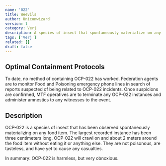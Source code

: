 ```yaml
---
name: '022'
title: Weevils
author: Uniconwizard
version: 1
category: Verj
description: A species of insect that spontaneously materialize on any food item.
tags: ['Verj']
related: []
draft: false
---
```


## Optimal Containment Protocols
To date, no method of containing OCP-022 has worked.
Federation agents are to monitor Food and Poisoning emergency phone lines in search of reports suspected of being related to OCP-022 incidents.
Once suspicions are confirmed, MTF operatives are to terminate any OCP-022 instances and administer amnestics to any witnesses to the event.

## Description
OCP-022 is a species of insect that has been observed spontaneously materializing on any food item.
The largest recorded instance has been three centimeters long.
OCP-022 will crawl on and about 2 meters around the food item without eating it or anything else.
They are not poisonous, are tasteless, and have yet to cause any casualties.

In summary: OCP-022 is harmless, but very obnoxious.
